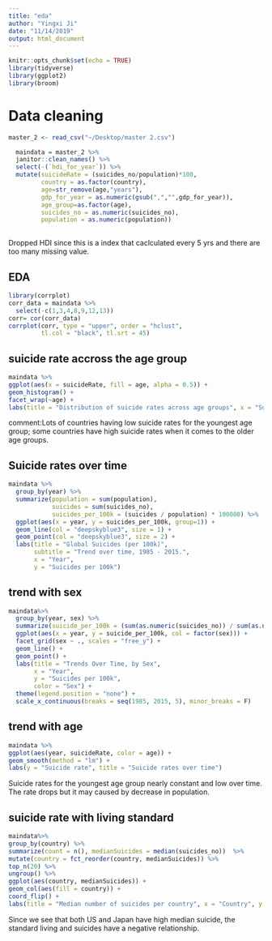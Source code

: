 ```yaml
---
title: "eda"
author: "Yingxi Ji"
date: "11/14/2019"
output: html_document
---
```


```r
knitr::opts_chunk$set(echo = TRUE)
library(tidyverse)
library(ggplot2)
library(broom)
```

# Data cleaning
```r
master_2 <- read_csv("~/Desktop/master 2.csv") 

  maindata = master_2 %>% 
  janitor::clean_names() %>%
  select(-(`hdi_for_year`)) %>%
  mutate(suicideRate = (suicides_no/population)*100, 
         country = as.factor(country),
         age=str_remove(age,"years"),
         gdp_for_year = as.numeric(gsub(",","",gdp_for_year)),
         age_group=as.factor(age),
         suicides_no = as.numeric(suicides_no),
         population = as.numeric(population))
  
```

Dropped HDI since this is a index that caclculated every 5 yrs and there are too many missing value. 

## EDA
```r
library(corrplot)
corr_data = maindata %>% 
  select(-c(1,3,4,8,9,12,13)) 
corr= cor(corr_data)
corrplot(corr, type = "upper", order = "hclust", 
         tl.col = "black", tl.srt = 45)
```

## suicide rate accross the age group
```r
maindata %>% 
ggplot(aes(x = suicideRate, fill = age, alpha = 0.5)) + 
geom_histogram() + 
facet_wrap(~age) +
labs(title = "Distribution of suicide rates across age groups", x = "Suicide rates")
```

comment:Lots of countries having low suicide rates for the youngest age group; some countries have high suicide rates when it comes to the older age groups.

## Suicide rates over time
```r
maindata %>%
  group_by(year) %>%
  summarize(population = sum(population), 
            suicides = sum(suicides_no), 
            suicides_per_100k = (suicides / population) * 100000) %>%
  ggplot(aes(x = year, y = suicides_per_100k, group=1)) + 
  geom_line(col = "deepskyblue3", size = 1) + 
  geom_point(col = "deepskyblue3", size = 2) + 
  labs(title = "Global Suicides (per 100k)",
       subtitle = "Trend over time, 1985 - 2015.",
       x = "Year", 
       y = "Suicides per 100k") 
```

## trend with sex

```r
maindata%>%
  group_by(year, sex) %>%
  summarize(suicide_per_100k = (sum(as.numeric(suicides_no)) / sum(as.numeric(population))) * 100000) %>%
  ggplot(aes(x = year, y = suicide_per_100k, col = factor(sex))) + 
  facet_grid(sex ~ ., scales = "free_y") + 
  geom_line() + 
  geom_point() + 
  labs(title = "Trends Over Time, by Sex", 
       x = "Year", 
       y = "Suicides per 100k", 
       color = "Sex") + 
  theme(legend.position = "none") + 
  scale_x_continuous(breaks = seq(1985, 2015, 5), minor_breaks = F)
```

## trend with age

```r
maindata %>% 
ggplot(aes(year, suicideRate, color = age)) +
geom_smooth(method = "lm") +
labs(y = "Suicide rate", title = "Suicide rates over time")
```

Suicide rates for the youngest age group nearly constant  and low over time. The rate drops but it may caused by decrease in population. 

## suicide rate with living standard 

```r
maindata%>% 
group_by(country) %>% 
summarize(count = n(), medianSuicides = median(suicides_no))  %>% 
mutate(country = fct_reorder(country, medianSuicides)) %>% 
top_n(20) %>% 
ungroup() %>% 
ggplot(aes(country, medianSuicides)) + 
geom_col(aes(fill = country)) +
coord_flip() +
labs(title = "Median number of suicides per country", x = "Country", y = "Median suicides")
```

Since we see that both US and Japan have high median suicide, the standard living and suicides have a negative relationship. 